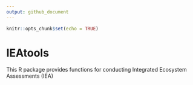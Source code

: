 ```yaml
---
output: github_document
---
```


```r
knitr::opts_chunk$set(echo = TRUE)
```

<!-- README.md is generated from README.Rmd. Please edit that file -->

# IEAtools   
<!-- <img src="tools/images/rquiz_logo.png" align="right" width="100" height="112" /> -->

This R package provides functions for conducting Integrated Ecosystem Assessments (IEA)
